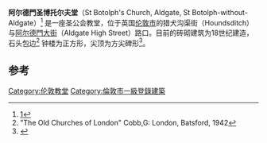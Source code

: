 {{Infobox Historic building
|image=St Botolphs Aldgate front elevation.JPG
|caption=
|name= 阿尔德門圣博托尔夫堂
|location_town=[[伦敦|伦敦]]
|location_country=[[英国|英国]]
|architect=[[George_Dance_the_Elder|George Dance the Elder]]
|construction_start_date=1115, 16世纪，1741
|completion_date=1744
|style=[[Georgian_architecture|Georgian architecture]]
}}
{{Infobox church
| name             = 阿尔德門圣博托尔夫堂
| fullname         =
| denomination     = [[圣公会|圣公会]]
| diocese          = [[圣公会伦敦教区|圣公会伦敦教区]]
| parish           = 
}}
{{Coord|51|30|50|N|00|04|34|W|type:landmark|display=title}}
'''阿尔德門圣博托尔夫堂'''（St Botolph's Church, Aldgate, St Botolph-without-Aldgate）<ref>[http://books.google.co.uk/books?id=2Q8HAAAAQAAJ&pg=PA36&dq=%22Aldgate+church%22&lr=&as_brr=3&cd=12#v=onepage&q=%22Aldgate%20church%22&f=false]</ref> 是一座圣公会教堂，位于英国[[伦敦市|伦敦市]]的猎犬沟渠街（Houndsditch）与[[阿尔德門|阿尔德門大街]]（Aldgate High Street）路口。目前的砖砌建筑为18世纪建造，石头包边<ref>"The Old Churches of London" Cobb,G: London, Batsford, 1942</ref> 钟楼为正方形，尖顶为方尖碑形<ref name="Architecture">{{cite book| last = Saunders| first = Ann| title = The Art and Architecture of London: An Illustrated Guide| publisher = Phaidon| year = 1984 | location = Oxford| page= 80}}</ref>。 

==参考==
{{Reflist|35em}}
{{伦敦教堂}}
[[Category:伦敦教堂|Category:伦敦教堂]]
[[Category:倫敦市一級登錄建築|Category:倫敦市一級登錄建築]]